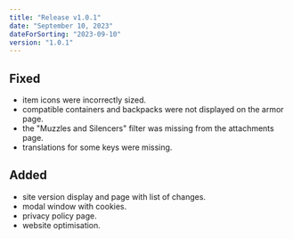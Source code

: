 ```yaml
---
title: "Release v1.0.1"
date: "September 10, 2023"
dateForSorting: "2023-09-10"
version: "1.0.1"
---
```


## Fixed
- item icons were incorrectly sized.
- compatible containers and backpacks were not displayed on the armor page.
- the "Muzzles and Silencers" filter was missing from the attachments page.
- translations for some keys were missing.

## Added
- site version display and page with list of changes.
- modal window with cookies.
- privacy policy page.
- website optimisation.
